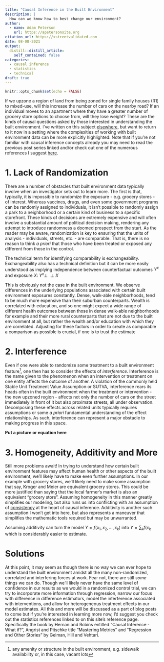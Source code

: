 ```yaml
---
title: "Causal Inference in the Built Environment"
description: |
  How can we know how to best change our environment?
author:
  - name: Adam Peterson
    url: https://apetersonsite.org
citation_url: https://xstreetvalidated.com
date: 08-08-2021
output:
  distill::distill_article:
    self_contained: false
categories:
  - causal inference
  - statistics
  - technical
draft: true
---
```



```r
knitr::opts_chunk$set(echo = FALSE)
```


If we upzone a region of land from being zoned for single family houses (R1) to 
mixed-use, will this increase the number of cars on the nearby road? If 
an individual moves to an apartment where they have a greater number of grocery
store options to choose from, will they lose weight? These are the kinds of causal 
questions asked by those interested in understanding the built environment. 
I've written on this 
subject [elsewhere](https://www.apetersonsite.org/post/causal_inference_preface/), 
but want to return to it now in a setting where the complexities of 
working with built environment data can be more explicitly highlighted.
Note that if you're not familiar with 
causal inference concepts already you may need to read the previous post series
linked and/or check out one of the numerous references I suggest [here](https://www.apetersonsite.org/post/phdlessons/).

# 1. Lack of Randomization

There are a number of obstacles that built environment data typically involve
when an investigator sets out to learn more. The first
is that, typically, it is impossible to randomize the exposure - e.g. grocery stores -  of interest.
Whereas vaccines, drugs, and even some government programs can be randomly 
assigned to individuals, it isn't possible to randomly assign a park to a 
neighborhood or a certain kind of business to a specific storefront. 
These kinds of decisions are extremely expensive and will often involve a 
substantial amount of political decision making, rendering any attempt to 
introduce randomness a doomed prospect from the start.
As the reader may be aware, randomization is key to ensuring that the 
units of analysis - individuals, streets, etc. -  are comparable.
That is, there is no reason to think *a priori* that those who have been treated 
or exposed any different from those in the control. 

<aside>
The technical term for identifying comparability is exchangeability. 
Exchangeability also has a technical definition but it can be more easily understood 
as implying independence between counterfactual outcomes $Y^{x}$ 
and exposure $X$: $Y^{x} \perp \!\!\! \perp  X$ 
</aside>

This is obviously not the case in the built environment. We observe differences
in the underlying populations associated with certain built environment exposures
constantly. Dense, walk-able neighborhoods, tend to be much more expensive
than their suburban counterparts. Wealth is correlated with education, and 
so one might expect a wide range of different health outcomes between those in
dense walk-able neighborhoods for example and their more rural counterparts that
are not due to the built environment at all, but rather the wealth and/or education
with which they are correlated. Adjusting for these factors in order
to create as comparable a comparison as possible is crucial, if one is 
to trust the estimate




# 2. Interference

Even if one were able to randomize some treatment to a built environment 
feature^[any amenity or structure in the built environment, 
e.g. sidewalk availability or, in this case, vacant lots], one then has to 
consider the effects of *interference*. Interference is the name given to the
phenomenon when an intervention or treatment on one entity affects the 
outcome of another. A violation of the commonly held Stable Unit 
Treatment Value Assumption or SUTVA, interference rears its heads often 
in the built environment when the treatment or intervention - the new
upzoned region -
affects not only the number of cars on the street immediately in front of it 
but also proximate streets, all under observation. Decomposing 
these effects across related units typically requires assumptions or 
some *a priori* fundamental understanding of the effect relationships. As such,
interference can represent a major obstacle to making progress in this space.


**Put a picture or equation here**

# 3. Homogeneity, Additivity and More

Still more problems await! In trying to understand how certain built environment
features may affect human health or other aspects of the built environment,
we'll likely have to make even further assumptions. In our example with grocery
stores, we'll likely need to make some assumption that say, Kroger and Meier
are equivalent grocery stores. This could be more justified than saying 
that the local farmer's market is also an equivalent "grocery store". 
Assuming homogeneity in this manner greatly simplifies our modeling, but 
also runs us into conflicting with an assumption of 
[consistency](https://www.apetersonsite.org/post/causal_inference_preface/) at the heart 
of causal inference. Additivity is another such assumption I won't get into 
here, but also represents a maneuver that simplifies the mathematic tools required
but may be unwarranted.

<aside>
Assuming additivity can turn the model $Y = f(x_{1},x_{2},...,x_{k})$
into $Y = \sum_k f(x_{k}$ which is considerably easier to estimate.
</aside>

# Solutions

At this point, it may seem as though there is no way we can ever hope 
to understand the built environment amidst all the many non-randomized, correlated
and interfering forces at work. Fear not, there are still *some* things we can do.
Though we'll likely never have the same level of confidence in our results 
as we would in a randomized control trial, we can try to incorporate more 
information through regression, narrow our focus with difference in 
difference estimators, model the interference associated with interventions, 
and allow for heterogeneous treatment effects in our model estimates.
All this and more will be discussed as a part of blog posts to come but if you're 
interested in learning more now, I'd suggest you check out the statistics
references linked to on this site's reference page. Specifically the book by
Hernan and Robins entitled "Causal Inference - What if?",  Angrist and Pitschke title "Mastering Metrics"
and "Regression and Other Stories" by Gelman, Hill and Vehtari.


